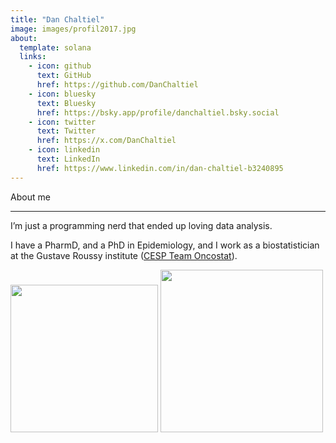```yaml
---
title: "Dan Chaltiel"
image: images/profil2017.jpg
about:
  template: solana
  links:
    - icon: github
      text: GitHub
      href: https://github.com/DanChaltiel
    - icon: bluesky
      text: Bluesky
      href: https://bsky.app/profile/danchaltiel.bsky.social
    - icon: twitter
      text: Twitter
      href: https://x.com/DanChaltiel
    - icon: linkedin
      text: LinkedIn
      href: https://www.linkedin.com/in/dan-chaltiel-b3240895
---
```


About me

------------------------------------------------------------------------

I'm just a programming nerd that ended up loving data analysis.

I have a PharmD, and a PhD in Epidemiology, and I work as a biostatistician at the Gustave Roussy institute ([CESP Team Oncostat](https://github.com/Oncostat)).

![](images/logo_gustaveroussy.png){width="236"} ![](images/logo_cesp.png){width="260"}
